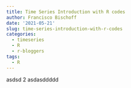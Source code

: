 ```yaml
---
title: Time Series Introduction with R codes
author: Francisco Bischoff
date: '2021-05-21'
slug: time-series-introduction-with-r-codes
categories:
  - timeseries
  - R
  - r-bloggers
tags:
  - R
---
```


asdsd 2
asdasddddd
